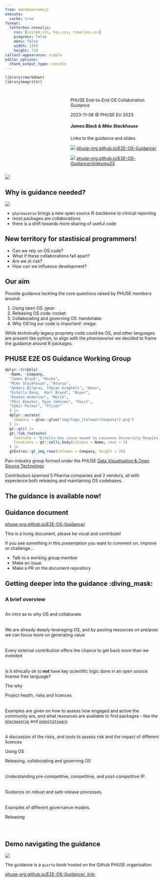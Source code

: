 ```yaml
---
from: markdown+emoji
execute: 
  cache: true
format: 
  letterbox-revealjs:
    css: [custom.css, hex.css, timeline.css]
    progress: false
    menu: false
    width: 1280
    height: 720
callout-appearance: simple
editor_options: 
  chunk_output_type: console
---
```


```r
library(rmarkdown)
library(magrittr)
```

## {}

::: columns
::: {.column width="40%"}

:::
::: {.column width="60%"}

::: {.title data-id="title"}
PHUSE End-to-End OS Collaboration Guidance
:::

::: {.dateplace}
2023-11-06 @ PHUSE EU 2023
:::

##### James Black & Mike Stackhouse

::: {.callout-note icon=false}

Links to the guidance and slides

![](img/icon-webdoc.png){.icon} [phuse-org.github.io/E2E-OS-Guidance/](https://phuse-org.github.io/E2E-OS-Guidance/)

![](img/icon-presentation.png){.icon} [phuse-org.github.io/E2E-OS-Guidance/slides/eu23](https://phuse-org.github.io/E2E-OS-Guidance/slides/eu23/)

:::

:::
:::

![](img/website-app.png){.image-left}

## Why is guidance needed?

:::: {layout="[ 40, 60 ]"}

::: {#first-column}
![](img/pharmaverse-pkg.jpg)
:::

::: {#second-column}

- `pharmaverse` brings a new open source R-backbone to clinical reporting
- most packages are collaborations
- there is a shift towards more sharing of useful code

::: {.fragment}
::: {.callout-warning}

## New territory for stastisical programmers!
- Can we rely on OS code?
- What if these collaborations fall apart?
- Are we at risk?
- How can we influence development?
:::
:::

:::

::::

## Our aim

Provide guidance tackling the core questions raised by PHUSE members around:

::: {.incremental}
  1. Using open OS :gear:
  2. Releasing OS code :rocket:
  3. Collaborating and governing OS :handshake:
  4. Why OS'ing our code is important! :mega:
:::

::: {.fragment}
::: {.callout-note}
While *technically* legacy propriety code could be OS, and other languages are present like python, to align with the *pharmaverse* we decided to frame the guidance around R packages.
:::
:::

## PHUSE E2E OS Guidance Working Group

:::: {layout="[ 40, 60 ]"}

::: {#first-column}
```r
dplyr::tribble(
  ~Name, ~Company,
  "James Black", "Roche",
  "Mike Stackhouse", "Atorus",
  "Anders Bilgrau, Tobias Krøgholt", "Novo",
  "Estella Dong,  Karl Brand", "Bayer",
  "Keaven Anderson", "Merck",
  "Phil Bowsher, Ryan Johnson", "Posit",
  "Samir Parmar", "Pfizer"
  ) |>
  dplyr::mutate(
    Company = glue::glue("img/logo_{tolower(Company)}.png")
  ) |>
  gt::gt() |>
  gt::tab_footnote(
    footnote = "Estella has since moved to Lausanne University Hospital",
    locations = gt::cells_body(columns = Name, rows = 4)
  ) |>
  gtExtras::gt_img_rows(columns = Company, height = 26)

```


:::


::: {#second-column}
Pan-industry group formed under the PHUSE [Data Visualisation & Open Source Technology](https://advance.phuse.global/pages/viewpage.action?pageId=327777)

Contributors spanned 5 Pharma companies and 2 vendors, all with experience both releasing and maintaining OS codebases.
:::

::::

## The guidance is available now!

::: {.callout-note}
## Guidance document
[phuse-org.github.io/E2E-OS-Guidance/](https://phuse-org.github.io/E2E-OS-Guidance/)
:::

::: {.fragment}
::: {.callout-caution}
This is a living document, please be vocal and contribute! 

If you see something in this presentation you want to comment on, improve or challenge...

- Talk to a working group member 
- Make an issue
- Make a PR on the document repository
:::
:::


## Getting deeper into the guidance :diving_mask:

## {.fragment-remove}

::: {.fragment .fade-out fragment-index=1}
### A brief overview
:::


::: columns
::: {.column width="60%"}

::: {.container .fragment .fade-up fragment-index=1}
::: {.timeline .timeline-left style="height: 720px;"}



::: {.timeline-block}

::: {.timeline-content}
An intro as to why OS and collaborate

::: {.timeline-details .fragment .fade-out fragment-index=2}

[We are already deeply leveraging OS, and by pooling resources on pre/post we can focus more on generating value]{style="padding-top:20px;display:block;"}

[Every external contribution offers the chance to get back more than we invested]{style="padding-top:20px;display:block;"}

[Is it ethically ok to **not** have key scientific logic done in an open source license free language?]{style="padding-top:20px;display:block;"}

:::
::: {.timeline-date}
The why
:::
:::
:::



::: {.timeline-block .fragment .fade-up fragment-index=2}

::: {.timeline-content}
Project health, risks and licences

::: {.timeline-details .fragment .fade-out fragment-index=3}
[Examples are given on how to assess how engaged and active the community are, and what resources are available to find packages - like the [`pharmaverse`](pharmaverse.org) and [`openstatsware`](https://rconsortium.github.io/asa-biop-swe-wg/)]{style="padding-top:20px;display:block;"}

[A discussion of the risks, and tools to assess risk and the impact of different licences]{style="padding-top:20px;display:block;"}
:::
::: {.timeline-date}
Using OS
:::
:::
:::



::: {.timeline-block .fragment .fade-up fragment-index=3}
::: {.timeline-content}
Releasing, collaborating and governing OS

::: {.timeline-details .fragment .fade-out fragment-index=4}
[Understanding pre-competitive, competitive, and *post-competitive* IP.]{style="padding-top:20px;display:block;"}

[Guidance on robust and safe release processes.]{style="padding-top:20px;display:block;"}

[Examples of different governance models.]{style="padding-top:20px;display:block;"}
:::
::: {.timeline-date}
Releasing
:::
:::
:::

:::
:::


:::
:::

## Demo navigating the guidance

:::: {layout="[ 30, 75 ]"}

::: {#first-column}
![](img/website-app.png)
:::

::: {#second-column}
The guidance is a `quarto` book hosted on the Github PHUSE organisation.

[phuse-org.github.io/E2E-OS-Guidance/ :link:](https://phuse-org.github.io/E2E-OS-Guidance/)
:::
::::